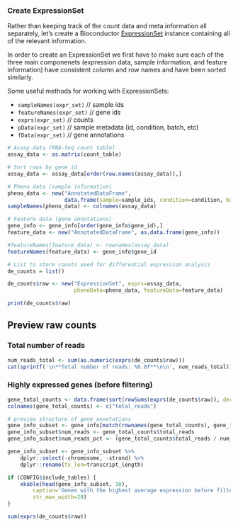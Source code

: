 ### Create ExpressionSet

Rather than keeping track of the count data and meta information all
separately, let's create a Bioconductor [ExpressionSet](http://www.bioconductor.org/packages/release/bioc/vignettes/Biobase/inst/doc/ExpressionSetIntroduction.pdf)
instance containing all of the relevant information.

In order to create an ExpressionSet we first have to make sure each of
the three main componenets (expression data, sample information, and feature
information) have consistent column and row names and have been sorted
similarly.

Some useful methods for working with ExpressionSets:

- `sampleNames(expr_set)`     // sample ids
- `featureNames(expr_set)`    // gene ids
- `exprs(expr_set)`           // counts
- `pData(expr_set)`           // sample metadata (id, condition, batch, etc)
- `fData(expr_set)`           // gene annotations

```r
# Assay data (RNA-Seq count table)
assay_data <- as.matrix(count_table)

# Sort rows by gene id
assay_data <- assay_data[order(row.names(assay_data)),]

# Pheno data (sample information)
pheno_data <- new("AnnotatedDataFrame",
                  data.frame(sample=sample_ids, condition=condition, batch=batch))
sampleNames(pheno_data) <- colnames(assay_data)

# Feature data (gene annotations)
gene_info <- gene_info[order(gene_info$gene_id),]
feature_data <- new("AnnotatedDataFrame", as.data.frame(gene_info))

#featureNames(feature_data) <- rownames(assay_data)
featureNames(feature_data) <- gene_info$gene_id

# List to store counts used for differential expression analysis
de_counts = list()

de_counts$raw <- new("ExpressionSet", exprs=assay_data,
                     phenoData=pheno_data, featureData=feature_data)
```

```r
print(de_counts$raw)
```

Preview raw counts
------------------

### Total number of reads

```r
num_reads_total <- sum(as.numeric(exprs(de_counts$raw)))
cat(sprintf('\n**Total number of reads: %0.0f**\n\n', num_reads_total))
```

### Highly expressed genes (before filtering)

```r
gene_total_counts <- data.frame(sort(rowSums(exprs(de_counts$raw)), decreasing=TRUE))
colnames(gene_total_counts) <- c("total_reads")

# preview structure of gene annotations
gene_info_subset <- gene_info[match(rownames(gene_total_counts), gene_info$gene_id),]
gene_info_subset$num_reads <- gene_total_counts$total_reads
gene_info_subset$num_reads_pct <- (gene_total_counts$total_reads / num_reads_total) * 100

gene_info_subset <- gene_info_subset %>% 
    dplyr::select(-chromosome, -strand) %>%
    dplyr::rename(tx_len=transcript_length)

if (CONFIG$include_tables) {
    xkable(head(gene_info_subset, 10), 
        caption='Genes with the highest average expression before filtering.',
        str_max_width=20)
}
```

```r
sum(exprs(de_counts$raw))
```

